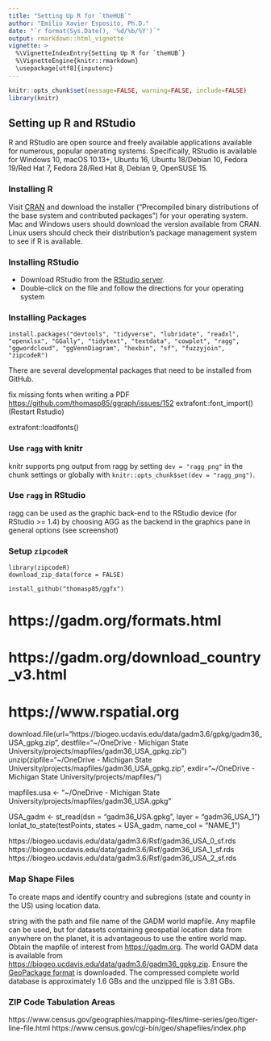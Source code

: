 ```yaml
---
title: "Setting Up R for `theHUB`"
author: "Emilio Xavier Esposito, Ph.D."
date: "`r format(Sys.Date(), '%d/%b/%Y')`"
output: rmarkdown::html_vignette
vignette: >
  %\VignetteIndexEntry{Setting Up R for `theHUB`}
  %\VignetteEngine{knitr::rmarkdown}
  \usepackage[utf8]{inputenc}
---
```



```r
knitr::opts_chunk$set(message=FALSE, warning=FALSE, include=FALSE)
library(knitr)
```


## Setting up R and RStudio
R and RStudio are open source and freely available applications available for numerous, 
popular operating systems. Specifically, 
RStudio is available for Windows 10, macOS 10.13+, Ubuntu 16, Ubuntu 18/Debian 10, 
Fedora 19/Red Hat 7, Fedora 28/Red Hat 8, Debian 9, OpenSUSE 15. 



### Installing R

Visit [CRAN](https://cran.r-project.org) and download the installer ("Precompiled 
binary distributions of the base system and contributed packages") for your 
operating system. Mac and Windows users should download the version available
from CRAN. Linux users should check their distribution's package management system
to see if R is available.

### Installing RStudio

- Download RStudio from the [RStudio server](https://www.rstudio.com/products/rstudio/download/).
- Double-click on the file and follow the directions for your operating system


### Installing Packages

```
install.packages("devtools", "tidyverse", "lubridate", "readxl", "openxlsx", "GGally", "tidytext", "textdata", "cowplot", "ragg", "ggwordcloud", "ggVennDiagram", "hexbin", "sf", "fuzzyjoin",
"zipcodeR")
```

There are several developmental packages that need to be installed from GitHub.


fix missing fonts when writing a PDF <https://github.com/thomasp85/ggraph/issues/152> extrafont::font_import() (Restart Rstudio)

extrafont::loadfonts()

### Use `ragg` with knitr

knitr supports png output from ragg by setting `dev = "ragg_png"` in the chunk settings or globally with `knitr::opts_chunk$set(dev = "ragg_png")`.

### Use `ragg` in RStudio

ragg can be used as the graphic back-end to the RStudio device (for RStudio \>= 1.4) by choosing AGG as the backend in the graphics pane in general options (see screenshot)

### Setup `zipcodeR`

```
library(zipcodeR)
download_zip_data(force = FALSE)
```

`install_github("thomasp85/ggfx")`

# https://gadm.org/formats.html
# https://gadm.org/download_country_v3.html
# https://www.rspatial.org
download.file(url="https://biogeo.ucdavis.edu/data/gadm3.6/gpkg/gadm36_USA_gpkg.zip",
              destfile="~/OneDrive - Michigan State University/projects/mapfiles/gadm36_USA_gpkg.zip")
unzip(zipfile="~/OneDrive - Michigan State University/projects/mapfiles/gadm36_USA_gpkg.zip",
      exdir="~/OneDrive - Michigan State University/projects/mapfiles/")

mapfiles.usa <- "~/OneDrive - Michigan State University/projects/mapfiles/gadm36_USA.gpkg"

USA_gadm <- st_read(dsn = "gadm36_USA.gpkg", layer = "gadm36_USA_1")
lonlat_to_state(testPoints, states = USA_gadm, name_col = "NAME_1")

https://biogeo.ucdavis.edu/data/gadm3.6/Rsf/gadm36_USA_0_sf.rds
https://biogeo.ucdavis.edu/data/gadm3.6/Rsf/gadm36_USA_1_sf.rds
https://biogeo.ucdavis.edu/data/gadm3.6/Rsf/gadm36_USA_2_sf.rds


### Map Shape Files
To create maps and identify country and subregions (state and county in the US) 
using location data. 

string with the path and file name of the GADM world
mapfile. Any mapfile can be used, but for datasets containing geospatial
location data from anywhere on the planet, it is advantageous to use the
entire world map. Obtain the mapfile of interest from
[https://gadm.org](https://gadm.org). The world GADM data is available from
[https://biogeo.ucdavis.edu/data/gadm3.6/gadm36_gpkg.zip](https://biogeo.ucdavis.edu/data/gadm3.6/gadm36_gpkg.zip).
Ensure the [GeoPackage format](https://gadm.org/formats.html) is downloaded.
The compressed complete world database is approximately 1.6 GBs and the
unzipped file is 3.81 GBs.

### ZIP Code Tabulation Areas 
https://www.census.gov/geographies/mapping-files/time-series/geo/tiger-line-file.html
https://www.census.gov/cgi-bin/geo/shapefiles/index.php
